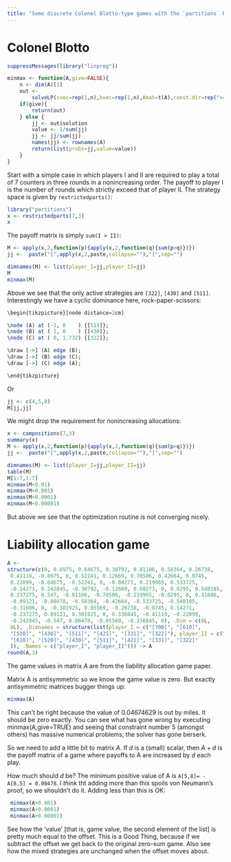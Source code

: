 ```yaml
---
title: "Some discrete Colonel Blotto-type games with the `partitions` R package"
---
```


# Colonel Blotto


```r
suppressMessages(library("linprog"))

minmax <- function(A,give=FALSE){
    n <- dim(A)[1]
    out <-
        solveLP(cvec=rep(1,n),bvec=rep(1,n),Amat=t(A),const.dir=rep(">=",n),maximum=FALSE)
    if(give){
        return(out)
    } else {
        jj <- out$solution
        value <- 1/sum(jj)
        jj <- jj/sum(jj)
        names(jj) <- rownames(A)
        return(list(probs=jj,value=value))
    }
}
```

Start with a simple case in which players I and II are required to
play a total of 7 counters in three rounds in a nonincreasing order.
The payoff to player I is the number of rounds which strictly exceed
that of player II.  The strategy space is given by
`restrictedparts()`:


```r
library("partitions")
x <- restrictedparts(7,3)
x
```

The payoff matrix is simply `sum(I > II)`:

```r
M <- apply(x,2,function(p){apply(x,2,function(q){sum(p>q)})})
jj <-  paste("[",apply(x,2,paste,collapse=""),"]",sep="")

dimnames(M) <- list(player_I=jj,player_II=jj)
M
minmax(M)
```

Above we see that the only active strategies are `[322]`, `[430]` and
`[511]`.  Interestingly we have a cyclic dominance here, rock-paper-scissors:


```r
\begin{tikzpicture}[node distance=2cm]

\node (A) at (-1, 0    ) {[511]};
\node (B) at ( 1, 0    ) {[430]};
\node (C) at ( 0, 1.732) {[322]};

\draw [->] (A) edge (B);
\draw [->] (B) edge (C);
\draw [->] (C) edge (A);

\end{tikzpicture}
```


Or

```r
jj <- c(4,5,8)
M[jj,jj]
```

We might drop the requirement for nonincreasing allocations:

```r
x <- compositions(7,3)
summary(x)
M <- apply(x,2,function(p){apply(x,2,function(q){sum(p>q)})})
jj <-  paste("[",apply(x,2,paste,collapse=""),"]",sep="")

dimnames(M) <- list(player_I=jj,player_II=jj)
table(M)
M[1:7,1:7]
minmax(M+0.01)
minmax(M+0.001)
minmax(M+0.0001)
minmax(M+0.00001)
```

But above we see that the optimization routine is not converging nicely.


# Liability allocation game

```r
A <- 
structure(c(0, 0.8975, 0.64675, 0.30792, 0.81106, 0.58364, 0.26738, 
 0.41119, -0.8975, 0, 0.52241, 0.12669, 0.78506, 0.42664, 0.0745, 
 0.22099, -0.64675, -0.52241, 0, -0.08273, 0.219965, 0.533725, 
 -0.14271, 0.242845, -0.30792, -0.12669, 0.08273, 0, 0.0295, 0.540185, 
 0.237275, 0.547, -0.81106, -0.78506, -0.219965, -0.0295, 0, 0.31606, 
 -0.09121, -0.00478, -0.58364, -0.42664, -0.533725, -0.540185, 
 -0.31606, 0, -0.301925, 0.05569, -0.26738, -0.0745, 0.14271, 
 -0.237275, 0.09121, 0.301925, 0, 0.336845, -0.41119, -0.22099, 
 -0.242845, -0.547, 0.00478, -0.05569, -0.336845, 0), .Dim = c(8L, 
 8L), .Dimnames = structure(list(player_I = c("[700]", "[610]", 
 "[520]", "[430]", "[511]", "[421]", "[331]", "[322]"), player_II = c("[700]", 
 "[610]", "[520]", "[430]", "[511]", "[421]", "[331]", "[322]"
 )), .Names = c("player_I", "player_II"))) -> A
round(A,3)
```

The game values in matrix $A$ are from the liability allocation game
paper.




Matrix A is antisymmetric so we know the game value is zero.  But
exactly antisymmetric matrices bugger things up:

```r
minmax(A)
```

This can't be right because the value of 0.04674629 is out by miles.
It should be zero exactly.  You can see what has gone wrong by
executing minmax(A,give=TRUE) and seeing that constraint number 5
(amongst others) has massive numerical problems; the solver has gone
berserk.

So we need to add a little bit to matrix $A$.  If $d$ is a (small)
scalar, then $A+d$ is the payoff matrix of a game where payoffs to A
are increased by $d$ each play.

How much should $d$ be?  The minimum positive value of A is `A[5,8]=
-A[8,5] = 0.00478`.  I *think* tht adding more than this spoils von
Neumann's proof, so we shouldn't do it.  Adding less than this is OK:


```r
 minmax(A+0.001)
 minmax(A+0.0001)
 minmax(A+0.00001)
```

 See how the 'value' [that is, game value, the second element of the
 list] is pretty much equal to the offset. This is a Good Thing,
 because if we subtract the offset we get back to the original
 zero-sum game.  Also see how the mixed strategies are unchanged when
 the offset moves about.
